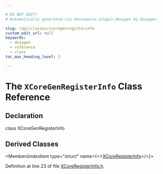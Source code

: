 ```yaml
---

# DO NOT EDIT!
# Automatically generated via docusaurus-plugin-doxygen by Doxygen.

slug: /api/classes/xcoregenregisterinfo
custom_edit_url: null
keywords:
  - doxygen
  - reference
  - class
toc_max_heading_level: 3

---
```





# The `XCoreGenRegisterInfo` Class Reference

<DoxygenPage pluginConfig={pluginConfig}>



## Declaration

<CodeBlock>class XCoreGenRegisterInfo</CodeBlock>

## Derived Classes

<MembersIndex>

<MembersIndexItem
  type="struct"
  name={<><a href="/docs/api/structs/llvm/xcoreregisterinfo">XCoreRegisterInfo</a></>}>
</MembersIndexItem>

</MembersIndex>


Definition at line 23 of file <a href="/docs/api/files/lib/lib/target/lib/target/xcore/xcoreregisterinfo-h">XCoreRegisterInfo.h</a>.

</DoxygenPage>
